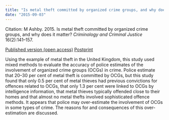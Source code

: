 ```yaml
---
title: "Is metal theft committed by organized crime groups, and why does it matter?"
date: "2015-09-03"
---
```


Citation: M Ashby. 2015. Is metal theft committed by organized crime groups, and why does it matter? _Criminology and Criminal Justice_ 16(2):141--157.

[Published version (open access)](http://doi.org/10.1177/1748895815603777){.btn .btn-primary}
[Postprint](http://irep.ntu.ac.uk/id/eprint/23398/){.btn .btn-primary}

Using the example of metal theft in the United Kingdom, this study used mixed methods to evaluate the accuracy of police estimates of the involvement of organized crime groups (OCGs) in crime. Police estimate that 20–30 per cent of metal theft is committed by OCGs, but this study found that only 0.5 per cent of metal thieves had previous convictions for offences related to OCGs, that only 1.3 per cent were linked to OCGs by intelligence information, that metal thieves typically offended close to their homes and that almost no metal thefts involved sophisticated offence methods. It appears that police may over-estimate the involvement of OCGs in some types of crime. The reasons for and consequences of this over-estimation are discussed.
